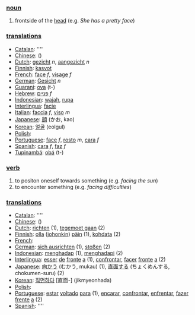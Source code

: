 === [[noun]] ===
# frontside of the [[head]] (e.g. ''She has a pretty face'')

=== [[translation]]s ===

*[[Catalan]]: [[]] ''''
*[[Chinese]]: [[]] ()
*[[Dutch]]: [[gezicht]] ''n'', [[aangezicht]] ''n''
*[[Finnish]]: [[kasvot]]
*[[French]]: [[face]] ''f'', [[visage]] ''f''
*[[German]]: [[Gesicht]] ''n''
*[[Guarani]]: [[ova]] (t-)
*[[Hebrew]]: [[פניים]] ''f''
*[[Indonesian]]: [[wajah]], [[rupa]]
*[[Interlingua]]: [[facie]]
*[[Italian]]: [[faccia]] ''f'', [[viso]] ''m''
*[[Japanese]]: [[顔]] (かお, kao)
*[[Korean]]: [[얼굴]] (eolgul)
*[[Polish]]: [[]]
*[[Portuguese]]: [[face]] ''f'', [[rosto]] ''m'', [[cara]] ''f''
*[[Spanish]]: [[cara]] ''f'', [[faz]] ''f''
*[[Tupinambá]]: [[obá]] (t-)

=== [[verb]] ===
# to positon oneself towards something (e.g. ''facing the sun'')
# to encounter something (e.g. ''facing difficulties'')

=== [[translation]]s ===

*[[Catalan]]: [[]] ''''
*[[Chinese]]: [[]] ()
*[[Dutch]]: [[richten]] (1), [[tegemoet gaan]] (2)
*[[Finnish]]: [[olla]] ([[jokin|johonkin]]) [[päin]] (1), [[kohdata]] (2)
*[[French]]: [[]] 
*[[German]]: [[sich ausrichten]] (1), [[stoßen]] (2)
*[[Indonesian]]: [[hadap|menghadap]] (1), [[hadap|menghadapi]] (2)
*[[Interlingua]]: [[esser]] [[de]] [[fronte]] [[a]] (1), [[confrontar]], [[facer]] [[fronte]] [[a]] (2)
*[[Japanese]]: [[向かう]] (むかう, mukau) (1), [[直面する]] (ちょくめんする, chokumen-suru) (2)
*[[Korean]]: [[직면하다]] [直面-] (jikmyeonhada)
*[[Polish]]: [[]]
*[[Portuguese]]: [[estar]] [[voltar|voltado]] [[para]] (1), [[encarar]], [[confrontar]], [[enfrentar]], [[fazer]] [[frente]] [[a]] (2)
*[[Spanish]]: [[]] ''''